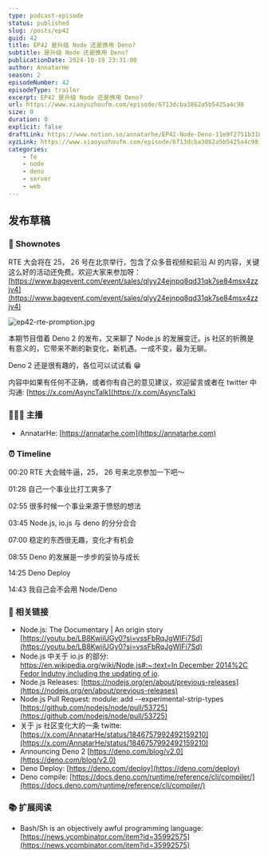 ```yaml
---
type: podcast-episode
status: published
slug: /posts/ep42
guid: 42
title: EP42 是升级 Node 还是换用 Deno?
subtitle: 是升级 Node 还是换用 Deno?
publicationDate: 2024-10-19 23:31:00
author: AnnatarHe
season: 2
episodeNumber: 42
episodeType: trailer
excerpt: EP42 是升级 Node 还是换用 Deno?
url: https://www.xiaoyuzhoufm.com/episode/6713dcba3862a5b5425a4c98
size: 0
duration: 0
explicit: false
draftLink: https://www.notion.so/annatarhe/EP42-Node-Deno-11e9f2751b31802db823f359443352b1?pvs=4
xyzLink: https://www.xiaoyuzhoufm.com/episode/6713dcba3862a5b5425a4c98
categories:
    - fe
    - node
    - deno
    - server
    - web
---
```

## 发布草稿

### 📕 Shownotes

RTE 大会将在 25， 26 号在北京举行，包含了众多音视频和前沿 AI 的内容，关键这么好的活动还免费。欢迎大家来参加呀： [https://www.bagevent.com/event/sales/qlyy24ejnpq8qd31qk7se84msx4zzjv4](https://www.bagevent.com/event/sales/qlyy24ejnpq8qd31qk7se84msx4zzjv4)

![ep42-rte-promption.jpg](../../assets/ep42/rte-promption.jpg)

本期节目借着 Deno 2 的发布，又来聊了 Node.js 的发展变迁。js 社区的折腾是有意义的，它带来不断的新变化，新机遇。一成不变，最为无聊。

Deno 2 还是很有趣的，各位可以试试看 😁

内容中如果有任何不正确，或者你有自己的意见建议，欢迎留言或者在 twitter 中沟通: [https://x.com/AsyncTalk](https://x.com/AsyncTalk)

### 👨‍👨‍👦 主播

- AnnatarHe: [https://annatarhe.com](https://annatarhe.com)

### ⏰ Timeline

00:20 RTE 大会贼牛逼，25， 26 号来北京参加一下吧～

01:28 自己一个事业比打工爽多了

02:55 很多时候一个事业来源于愤怒的想法

03:45 Node.js, io.js 与 deno 的分分合合

07:00 稳定的东西很无趣，变化才有机会

08:55 Deno 的发展是一步步的妥协与成长

14:25 Deno Deploy

14:43 我自己会不会用 Node/Deno

### 🔗 相关链接

- Node.js: The Documentary | An origin story [https://youtu.be/LB8KwiiUGy0?si=vssFbRqJgWIFi7Sd](https://youtu.be/LB8KwiiUGy0?si=vssFbRqJgWIFi7Sd)
- Node.js 中关于 io.js 的部分: [https://en.wikipedia.org/wiki/Node.js#:~:text=In December 2014%2C Fedor Indutny,including the updating of io](https://en.wikipedia.org/wiki/Node.js#:~:text=In%20December%202014%2C%20Fedor%20Indutny,including%20the%20updating%20of%20io).
- Node.js Releases: [https://nodejs.org/en/about/previous-releases](https://nodejs.org/en/about/previous-releases)
- Node.js Pull Request: module: add --experimental-strip-types [https://github.com/nodejs/node/pull/53725](https://github.com/nodejs/node/pull/53725)
- 关于 js 社区变化大的一条 twitte: [https://x.com/AnnatarHe/status/1846757992492159210](https://x.com/AnnatarHe/status/1846757992492159210)
- Announcing Deno 2 [https://deno.com/blog/v2.0](https://deno.com/blog/v2.0)
- Deno Deploy: [https://deno.com/deploy](https://deno.com/deploy)
- Deno compile: [https://docs.deno.com/runtime/reference/cli/compiler/](https://docs.deno.com/runtime/reference/cli/compiler/)

### 📚 扩展阅读

- Bash/Sh is an objectively awful programming language: [https://news.ycombinator.com/item?id=35992575](https://news.ycombinator.com/item?id=35992575)